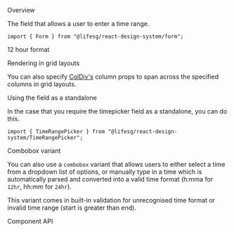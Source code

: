 
<Meta of={FormTimeRangePickerStories} />

<Title>Form.TimeRangePicker</Title>

<Secondary>Overview</Secondary>

The field that allows a user to enter a time range.

```tsx
import { Form } from "@lifesg/react-design-system/form";
```

<Canvas of={FormTimeRangePickerStories.Default} />

<Heading3>12 hour format</Heading3>

<Canvas of={FormTimeRangePickerStories.TwelveHourFormat} />

<Heading3>Rendering in grid layouts</Heading3>

You can also specify [ColDiv's](/docs/getting-started-layout-column-divs--docs)
column props to span across the specified columns in grid layouts.

<Canvas of={FormTimeRangePickerStories.RenderingInGridLayout} />

<Heading3>Using the field as a standalone</Heading3>

In the case that you require the timepicker field as a standalone, you can do this.

```tsx
import { TimeRangePicker } from "@lifesg/react-design-system/TimeRangePicker";
```

<Canvas of={FormTimeRangePickerStories.StandaloneUsage} />

<Heading3>Combobox variant</Heading3>

You can also use a `combobox` variant that allows users to either select a time
from a dropdown list of options, or manually type in a time which is
automatically parsed and converted into a valid time format (h:mma for `12hr`,
hh:mm for `24hr`).

This variant comes in built-in validation for unrecognised time format or
invalid time range (start is greater than end).

<Canvas of={FormTimeRangePickerStories.ComboboxVariant} />

<Secondary>Component API</Secondary>

<PropsTable />
